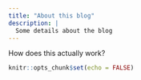 ```yaml
---
title: "About this blog"
description: |
  Some details about the blog
---
```


How does this actually work?
```r
knitr::opts_chunk$set(echo = FALSE)
```
